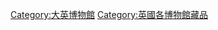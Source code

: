 
{{Commons category|British Museum}}

[[Category:大英博物館|Category:大英博物館]]
[[Category:英國各博物館藏品|Category:英國各博物館藏品]]